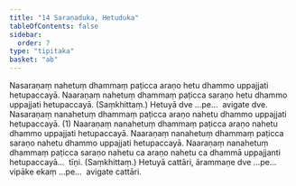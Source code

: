 ```yaml
---
title: "14 Saraṇaduka, Hetuduka"
tableOfContents: false
sidebar:
  order: 7
type: "tipitaka"
basket: "ab"
---
```



<DynamicBreadcrumb />

<Division number="60">

<Paragraph number="135">
Nasaraṇaṃ nahetuṃ dhammaṃ paṭicca araṇo hetu dhammo uppajjati hetupaccayā. Naaraṇaṃ nahetuṃ dhammaṃ paṭicca saraṇo hetu dhammo uppajjati hetupaccayā. (Saṃkhittaṃ.) Hetuyā dve …pe…  avigate dve.
</Paragraph>

<Paragraph number="136">
Nasaraṇaṃ nanahetuṃ dhammaṃ paṭicca araṇo nahetu dhammo uppajjati hetupaccayā. (1)
</Paragraph>

<Paragraph number="137">
Naaraṇaṃ nanahetuṃ dhammaṃ paṭicca araṇo nahetu dhammo uppajjati hetupaccayā. Naaraṇaṃ nanahetuṃ dhammaṃ paṭicca saraṇo nahetu dhammo uppajjati hetupaccayā. Naaraṇaṃ nanahetuṃ dhammaṃ paṭicca saraṇo nahetu ca araṇo nahetu ca dhammā uppajjanti hetupaccayā…  tīṇi. (Saṃkhittaṃ.) Hetuyā cattāri, ārammaṇe dve …pe…  vipāke ekaṃ …pe…  avigate cattāri.
</Paragraph>
</Division>